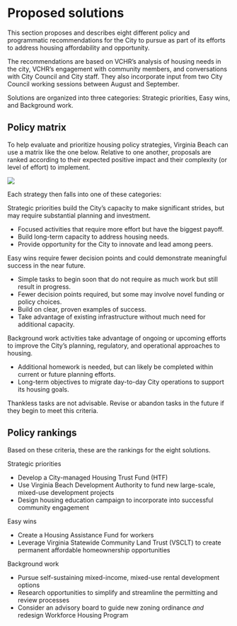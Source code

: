 # Proposed solutions

This section proposes and describes eight different policy and programmatic recommendations for the City to pursue as part of its efforts to address housing affordability and opportunity.

The recommendations are based on VCHR’s analysis of housing needs in the city, VCHR’s engagement with community members, and conversations with City Council and City staff. They also incorporate input from two City Council working sessions between August and September.

Solutions are organized into three categories: [Strategic priorities]{.hfv-grass-bold}, [Easy wins]{.hfv-shadow-bold}, and [Background work]{.hfv-desert-bold}.

## Policy matrix

To help evaluate and prioritize housing policy strategies, Virginia Beach can use a matrix like the one below. Relative to one another, proposals are ranked according to their expected positive impact and their complexity (or level of effort) to implement.

![](img/matrix.png)

Each strategy then falls into one of these categories:

[Strategic priorities]{.hfv-grass-bold} build the City’s capacity to make significant strides, but may require substantial planning and investment.

* Focused activities that require more effort but have the biggest payoff.
* Build long-term capacity to address housing needs.
* Provide opportunity for the City to innovate and lead among peers.

[Easy wins]{.hfv-shadow-bold} require fewer decision points and could demonstrate meaningful success in the near future.

* Simple tasks to begin soon that do not require as much work but still result in progress.
* Fewer decision points required, but some may involve novel funding or policy choices.
* Build on clear, proven examples of success.
* Take advantage of existing infrastructure without much need for additional capacity.

[Background work]{.hfv-desert-bold} activities take advantage of ongoing or upcoming efforts to improve the City’s planning, regulatory, and operational approaches to housing.

* Additional homework is needed, but can likely be completed within current or future planning efforts.
* Long-term objectives to migrate day-to-day City operations to support its housing goals.

[Thankless tasks]{.hfv-berry-bold} are not advisable. Revise or abandon tasks in the future if they begin to meet this criteria.

## Policy rankings

Based on these criteria, these are the rankings for the eight solutions.

[Strategic priorities]{.hfv-grass-bold}

* Develop a City-managed Housing Trust Fund (HTF)
* Use Virginia Beach Development Authority to fund new large-scale, mixed-use development projects
* Design housing education campaign to incorporate into successful community engagement

[Easy wins]{.hfv-shadow-bold}

* Create a Housing Assistance Fund for workers
* Leverage Virginia Statewide Community Land Trust (VSCLT) to create permanent affordable homeownership opportunities

[Background work]{.hfv-desert-bold}

* Pursue self-sustaining mixed-income, mixed-use rental development options
* Research opportunities to simplify and streamline the permitting and review processes
* Consider an advisory board to guide new zoning ordinance *and* redesign Workforce Housing Program

<!-- {{< pagebreak >}} -->